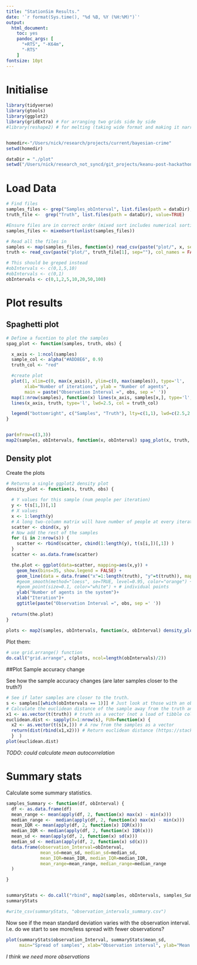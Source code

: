 ```yaml
---
title: "StationSim Results."
date: '`r format(Sys.time(), "%d %B, %Y (%H:%M)")`'
output:
  html_document: 
    toc: yes
    pandoc_args: [
      "+RTS", "-K64m", 
      "-RTS"
    ]
fontsize: 10pt
---
```


# Initialise 

```r
library(tidyverse)
library(gtools)
library(ggplot2)
library(gridExtra) # For arranging two grids side by side
#library(reshape2) # for melting (taking wide format and making it narrow)


homedir<-"/Users/nick/research/projects/current/bayesian-crime"
setwd(homedir)

dataDir = "./plot"
setwd("/Users/nick/research_not_syncd/git_projects/keanu-post-hackathon/results/")

```

# Load Data

```r
# Find files
samples_files <- grep("Samples_obInterval", list.files(path = dataDir), value=TRUE)
truth_file <-  grep("Truth", list.files(path = dataDir), value=TRUE)

#Ensure files are in correct order (mixed sort includes numerical sorting of embeded numbers)
samples_files <- mixedsort(unlist(samples_files))

# Read all the files in
samples <- map(samples_files, function(x) read_csv(paste("plot/", x, sep=""), col_names = FALSE))
truth <- read_csv(paste("plot/", truth_file[1], sep=""), col_names = FALSE)

# This should be greped instead
#obIntervals <- c(0,1,5,10)
#obIntervals <- c(0,1)
obIntervals <- c(0,1,2,5,10,20,50,100)
```

# Plot results

## Spaghetti plot

```r
# Define a fucntion to plot the samples
spag_plot <- function(samples, truth, obs) {

  x_axis <- 1:ncol(samples)
  sample_col <- alpha("#ADD8E6", 0.9)
  truth_col <- "red"

  #create plot
  plot(1, xlim=c(0, max(x_axis)), ylim=c(0, max(samples)), type='l',
       xlab="Number of iterations", ylab = "Number of agents",
       main = paste("Observation Interval =", obs, sep =' '))
  map(1:nrow(samples), function(x) lines(x_axis, samples[x,], type='l', col=sample_col))
  lines(x_axis, truth, type='l', lwd=2.5, col = truth_col)

  legend("bottomright", c("Samples", "Truth"), lty=c(1,1), lwd=c(2.5,2.5),col=c(sample_col, truth_col))
}


par(mfrow=c(3,3))
map2(samples, obIntervals, function(x, obInterval) spag_plot(x, truth, obInterval))

```

## Density plot

Create the plots

```r

# Returns a single ggplot2 density plot
density_plot <- function(s, truth, obs) {
  
  # Y values for this sample (num people per iteration)
  y <- t(s[1,])[,1]
  # X values
  x <- 1:length(y)
  # A long two-column matrix will have number of people at every iteration across all samples
  scatter <- cbind(x, y)
  # Now add the rest of the samples
  for (i in 2:nrow(s)) {
    scatter <- rbind(scatter, cbind(1:length(y), t(s[i,])[,1]) )
  }
  scatter <- as.data.frame(scatter)

  the.plot <- ggplot(data=scatter, mapping=aes(x,y)) +
    geom_hex(bins=35, show.legend = FALSE) +
    geom_line(data = data.frame("x"=1:length(truth), "y"=t(truth)), mapping=aes(x,y), colour="red") + # Truth
    #geom_smooth(method="loess", se=TRUE, level=0.95, color="orange") +
    #geom_point(size=0.1, color="white") + # individual points
    ylab("Number of agents in the system")+
    xlab("Iteration")+
    ggtitle(paste("Observation Interval =", obs, sep =' '))
  
  return(the.plot)
}
  
plots <- map2(samples, obIntervals, function(x, obInterval) density_plot(x, truth, obInterval))

```

Plot them:

```r

# use grid.arrange() function
do.call("grid.arrange", c(plots, ncol=length(obIntervals)/2))

```


##Plot Sample accuracy change

See how the sample accuracy changes (are later samples closer to the truth?)

```r
# See if later samples are closer to the truth.
s <- samples[[which(obIntervals == 1)]] # Just look at those with an observation interval of 1
# Calculate the euclidean distance of the sample away from the truth and see how this changes with sample number
x1 <- as.vector(t(truth)) # truth as a vector (not a load of tibble columns)
euclidean.dist <- sapply(X=1:nrow(s), FUN=function(x) {  
  x2 <- as.vector(t(s[x,])) # A row from the samples as a vector
  return(dist(rbind(x1,x2))) # Return euclidean distance (https://stackoverflow.com/questions/5559384/euclidean-distance-of-two-vectors)
  }  )
plot(euclidean.dist)

```

_TODO: could calculate mean autocorrelation_

# Summary stats

Calculate some summary statistics.

```r

samples_Summary <- function(df, obInterval) {
  df <- as.data.frame(df)
  mean_range <- mean(apply(df, 2, function(x) max(x) - min(x)))
  median_range <-  median(apply(df, 2, function(x) max(x) - min(x)))
  mean_IQR <- mean(apply(df, 2, function(x) IQR(x)))
  median_IQR <- median(apply(df, 2, function(x) IQR(x)))
  mean_sd <- mean(apply(df, 2, function(x) sd(x)))
  median_sd <- median(apply(df, 2, function(x) sd(x)))
  data.frame(observation_Interval=obInterval,
             mean_sd=mean_sd, median_sd=median_sd,
             mean_IQR=mean_IQR, median_IQR=median_IQR,
             mean_range=mean_range, median_range=median_range
  )

}


summaryStats <- do.call("rbind", map2(samples, obIntervals, samples_Summary))
summaryStats

#write_csv(summaryStats, "observation_intervals_summary.csv")

```

Now see if the mean standard deviation varies with the observation interval. I.e. do we start to see more/less spread with fewer observations?

```r

plot(summaryStats$observation_Interval, summaryStats$mean_sd,
     main="Spread of samples", xlab="Observation interval", ylab="Mean Standard Deviation")

```

_I think we need more observations_
